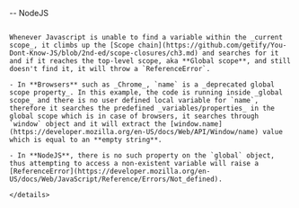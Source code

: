 -- NodeJS

```

Whenever Javascript is unable to find a variable within the _current scope_, it climbs up the [Scope chain](https://github.com/getify/You-Dont-Know-JS/blob/2nd-ed/scope-closures/ch3.md) and searches for it and if it reaches the top-level scope, aka **Global scope**, and still doesn't find it, it will throw a `ReferenceError`.

- In **Browsers** such as _Chrome_, `name` is a _deprecated global scope property_. In this example, the code is running inside _global scope_ and there is no user defined local variable for `name`, therefore it searches the predefined _variables/properties_ in the global scope which is in case of browsers, it searches through `window` object and it will extract the [window.name](https://developer.mozilla.org/en-US/docs/Web/API/Window/name) value which is equal to an **empty string**.

- In **NodeJS**, there is no such property on the `global` object, thus attempting to access a non-existent variable will raise a [ReferenceError](https://developer.mozilla.org/en-US/docs/Web/JavaScript/Reference/Errors/Not_defined).

</details>

```
